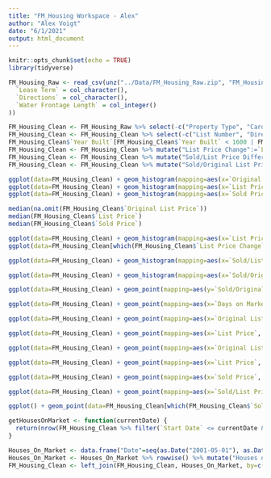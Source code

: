 ```yaml
---
title: "FM_Housing Workspace - Alex"
author: "Alex Voigt"
date: "6/1/2021"
output: html_document
---
```


```r
knitr::opts_chunk$set(echo = TRUE)
library(tidyverse)
```


```r
FM_Housing_Raw <- read_csv(unz("../Data/FM_Housing_Raw.zip", "FM_Housing_Raw.csv"), col_types = cols(
  `Lease Term` = col_character(),
  `Directions` = col_character(),
  `Water Frontage Length` = col_integer()
))
```

```r
FM_Housing_Clean <- FM_Housing_Raw %>% select(-c("Property Type", "Card Format")) #All properties are Residential for both Property Type and Card Format variables
FM_Housing_Clean <- FM_Housing_Clean %>% select(-c("List Number", "Directions")) #Arbitrary values not useful for data mining
FM_Housing_Clean$`Year Built`[FM_Housing_Clean$`Year Built` < 1600 | FM_Housing_Clean$`Year Built` > 2021] <- NA
FM_Housing_Clean <- FM_Housing_Clean %>% mutate("List Price Change":=`List Price`-`Original List Price`)
FM_Housing_Clean <- FM_Housing_Clean %>% mutate("Sold/List Price Difference":=`Sold Price` - `List Price`)
FM_Housing_Clean <- FM_Housing_Clean %>% mutate("Sold/Original List Price Difference":=`Sold Price` - `Original List Price`)

```

```r
ggplot(data=FM_Housing_Clean) + geom_histogram(mapping=aes(x=`Original List Price`), binwidth=10000)
ggplot(data=FM_Housing_Clean) + geom_histogram(mapping=aes(x=`List Price`), binwidth=10000)
ggplot(data=FM_Housing_Clean) + geom_histogram(mapping=aes(x=`Sold Price`), binwidth=10000)

median(na.omit(FM_Housing_Clean$`Original List Price`))
median(FM_Housing_Clean$`List Price`)
median(FM_Housing_Clean$`Sold Price`)

ggplot(data=FM_Housing_Clean) + geom_histogram(mapping=aes(x=`List Price Change`), binwidth=10000)
ggplot(data=FM_Housing_Clean[which(FM_Housing_Clean$`List Price Change`!=0),]) + geom_histogram(mapping=aes(x=`List Price Change`), binwidth=10000)

ggplot(data=FM_Housing_Clean) + geom_histogram(mapping=aes(x=`Sold/List Price Difference`), binwidth=10000)

ggplot(data=FM_Housing_Clean) + geom_histogram(mapping=aes(x=`Sold/Original List Price Difference`), binwidth=10000)

ggplot(data=FM_Housing_Clean) + geom_point(mapping=aes(y=`Sold/Original List Price Difference`, x=`Days on Market`), alpha=0.1) + xlim(0, 1250) + ylim(-200000, 200000)

ggplot(data=FM_Housing_Clean) + geom_point(mapping=aes(x=`Days on Market`, y=`List Price Change`), alpha=0.1)

ggplot(data=FM_Housing_Clean) + geom_point(mapping=aes(x=`Original List Price`, y=`List Price Change`), alpha=0.1)

ggplot(data=FM_Housing_Clean) + geom_point(mapping=aes(x=`List Price`, y=`List Price Change`), alpha=0.1)

ggplot(data=FM_Housing_Clean) + geom_point(mapping=aes(x=`Original List Price`, y=`Days on Market`), alpha=0.1)

ggplot(data=FM_Housing_Clean) + geom_point(mapping=aes(x=`List Price`, y=`Days on Market`), alpha=0.1)

ggplot(data=FM_Housing_Clean) + geom_point(mapping=aes(x=`Sold Price`, y=`Days on Market`), alpha=0.1)

ggplot(data=FM_Housing_Clean) + geom_point(mapping=aes(x=`Sold/List Price Difference`, y=`Days on Market`), alpha=0.1)
```

```r
ggplot() + geom_point(data=FM_Housing_Clean[which(FM_Housing_Clean$`Sold Price` <= 500000),], mapping=aes(x=`Geo Lon`, y=`Geo Lat`, color=`Sold Price`)) + scale_color_gradient(low="yellow",high="red") + geom_point(data=FM_Housing_Clean[which(FM_Housing_Clean$`Sold Price` > 500000),], mapping=aes(x=`Geo Lon`, y=`Geo Lat`), size=0.5) + ylim(46.75, 46.95) + xlim(-96.95, -96.7)
```

```r
getHousesOnMarket <- function(currentDate) {
  return(nrow(FM_Housing_Clean %>% filter(`Start Date` <= currentDate & `Pended Date` >= currentDate)))
}

Houses_On_Market <- data.frame("Date"=seq(as.Date("2001-05-01"), as.Date("2021-03-01"), by="days"))
Houses_On_Market <- Houses_On_Market %>% rowwise() %>% mutate("Houses on Market" = getHousesOnMarket(Date))
FM_Housing_Clean <- left_join(FM_Housing_Clean, Houses_On_Market, by=c("Pended Date" = "Date"))
```



